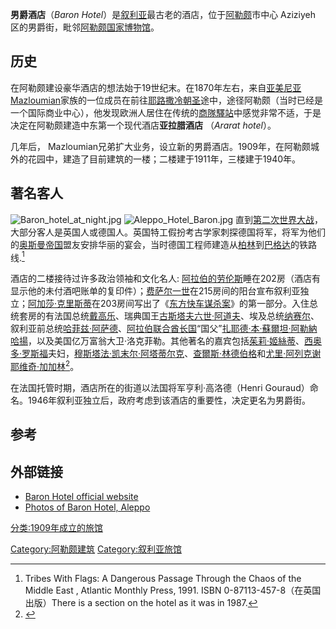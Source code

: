 {{Infobox hotel
|hotel_name = 男爵酒店 |
|image              = Baron facade.jpg
|location           = {{flagicon|SYR}}[[叙利亚|叙利亚]][[阿勒颇|阿勒颇]]
| latd = 36|latm = 12|lats = 18|latNS = N
| longd = 37|longm = 9|longs = 0|longEW = E
|coordinates        = {{coord|36|12|18|N|37|9|00|E |type:landmark_region:SY |display=inline,title}}
|opening_date       = 1909-1911 |
|operator           = Armen Mazloumian
|owner              = Mazloumian 兄弟
|number_of_restaurants = 1
|number_of_rooms    = 17 
|floors             = 3
}}
'''男爵酒店'''（''Baron Hotel''）是[[叙利亚|叙利亚]]最古老的酒店，位于[[阿勒颇|阿勒颇]]市中心 Aziziyeh 区的男爵街，毗邻[[阿勒颇国家博物馆|阿勒颇国家博物馆]]。

==历史==
在阿勒颇建设豪华酒店的想法始于19世纪末。在1870年左右，来自[[亚美尼亚|亚美尼亚]]Mazloumian家族的一位成员在前往[[耶路撒冷|耶路撒冷]][[朝圣|朝圣]]途中，途径阿勒颇（当时已经是一个国际商业中心），他发现欧洲人居住在传统的[[商隊驛站|商隊驛站]]中感觉非常不适，于是决定在阿勒颇建造中东第一个现代酒店'''亚拉腊酒店''' （''Ararat hotel''）。

几年后， Mazloumian兄弟扩大业务，设立新的男爵酒店。1909年，在阿勒颇城外的花园中，建造了目前建筑的一楼；二楼建于1911年，三楼建于1940年。

==著名客人==
[[File:Baron_hotel_at_night.jpg|thumb]]
[[File:Aleppo_Hotel_Baron.jpg|thumb]]
直到[[第二次世界大战|第二次世界大战]]，大部分客人是英国人或德国人。英国特工假扮考古学家刺探德国将军，将军为他们的[[奥斯曼帝国|奥斯曼帝国]]盟友安排华丽的宴会，当时德国工程师建造从[[柏林|柏林]]到[[巴格达|巴格达]]的铁路线.<ref>Tribes With Flags: A Dangerous Passage Through the Chaos of the Middle East , Atlantic Monthly Press, 1991. ISBN 0-87113-457-8（在英国出版）There is a section on the hotel as it was in 1987.</ref>

酒店的二楼接待过许多政治领袖和文化名人: [[托马斯·爱德华·劳伦斯|阿拉伯的劳伦斯]]睡在202房（酒店有显示他的未付酒吧账单的复印件）；[[费萨尔一世_(伊拉克)|费萨尔一世]]在215房间的阳台宣布叙利亚独立；[[阿加莎·克里斯蒂|阿加莎·克里斯蒂]]在203房间写出了《[[东方快车谋杀案|东方快车谋杀案]]》的第一部分。入住总统套房的有法国总统[[戴高乐|戴高乐]]、瑞典国王[[古斯塔夫六世·阿道夫|古斯塔夫六世·阿道夫]]、埃及总统[[纳赛尔|纳赛尔]]、叙利亚前总统[[哈菲兹·阿萨德|哈菲兹·阿萨德]]、[[阿拉伯联合酋长国|阿拉伯联合酋长国]]“国父”[[扎耶德·本·蘇爾坦·阿勒納哈揚|扎耶德·本·蘇爾坦·阿勒納哈揚]]，以及美国亿万富翁​​大卫·洛克菲勒。其他著名的嘉宾包括[[茱莉·姬絲蒂|茱莉·姬絲蒂]]、[[西奥多·罗斯福|西奥多·罗斯福]]夫妇，[[穆斯塔法·凯末尔·阿塔蒂尔克|穆斯塔法·凯末尔·阿塔蒂尔克]]、[[查爾斯·林德伯格|查爾斯·林德伯格]]和[[尤里·阿列克谢耶维奇·加加林|尤里·阿列克谢耶维奇·加加林]]<ref>{{cite web| title = The Hotel Baron in Aleppo| url = http://www.qantara.de/webcom/show_article.php/_c-478/_nr-386/i.html| publisher = Qantara: Dialogue with Islamic world| accessdate = 2009-09-05| archive-date = 2010-06-15| archive-url = https://web.archive.org/web/20100615193655/http://www.qantara.de/webcom/show_article.php/_c-478/_nr-386/i.html| dead-url = no}}</ref>。

在法国托管时期，酒店所在的街道以法国将军亨利·高洛德（Henri Gouraud）命名。1946年叙利亚独立后，政府考虑到该酒店的重要性，决定更名为男爵街。

==参考==
{{reflist}}

== 外部链接 ==
{{Commonscat|Hotel Baron}}  
* [http://hotel-baron.com/ Baron Hotel official website] {{Wayback|url=http://hotel-baron.com/ |date=20140517141508 }}
* [http://www.tripadvisor.com/LocationPhotos-g295416-d494709-Baron_Hotel-Aleppo.html Photos of Baron Hotel, Aleppo] {{Wayback|url=http://www.tripadvisor.com/LocationPhotos-g295416-d494709-Baron_Hotel-Aleppo.html |date=20120305164451 }}
[[Category:阿勒颇建筑|Category:阿勒颇建筑]]
[[Category:叙利亚旅馆|Category:叙利亚旅馆]]
[[分类:1909年成立的旅馆|分类:1909年成立的旅馆]]